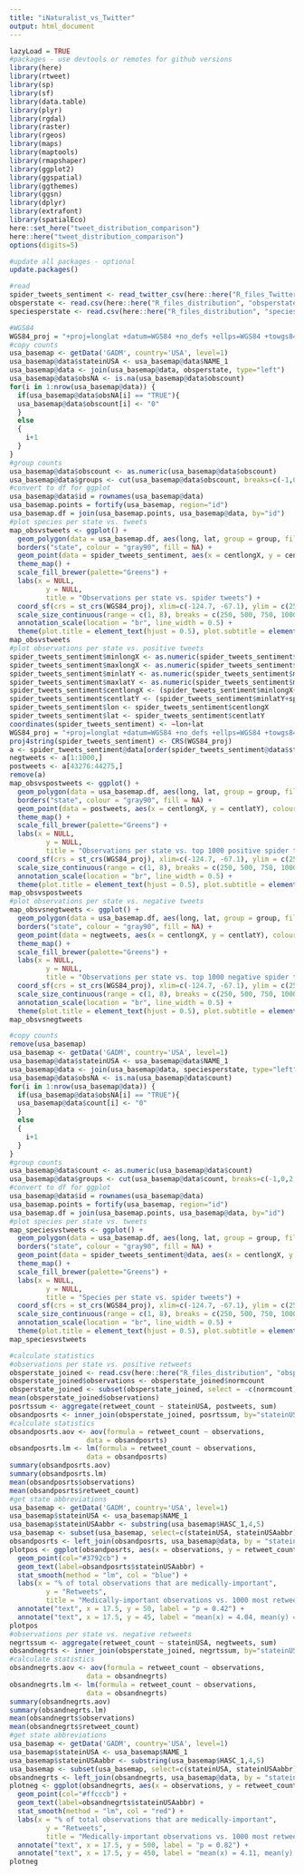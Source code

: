 ---
title: "iNaturalist_vs_Twitter"
output: html_document
---

```{r setup, include=FALSE, echo=FALSE}
lazyLoad = TRUE
#packages - use devtools or remotes for github versions
library(here)
library(rtweet)
library(sp)
library(sf)
library(data.table)
library(plyr)
library(rgdal)
library(raster)
library(rgeos)
library(maps)
library(maptools)
library(rmapshaper)
library(ggplot2)
library(ggspatial)
library(ggthemes)
library(ggsn)
library(dplyr)
library(extrafont)
library(spatialEco)
here::set_here("tweet_distribution_comparison")
here::here("tweet_distribution_comparison")
options(digits=5)
```

```{r update}
#update all packages - optional
update.packages()
```

```{r read}
#read
spider_tweets_sentiment <- read_twitter_csv(here::here("R_files_Twitter", "data", "spiders06062020BIGsentiment.csv"), unflatten = FALSE)
obsperstate <- read.csv(here::here("R_files_distribution", "obsperstate.csv"))
speciesperstate <- read.csv(here::here("R_files_distribution", "speciesperstate.csv"))
```

```{r mapobservations}
#WGS84
WGS84_proj = "+proj=longlat +datum=WGS84 +no_defs +ellps=WGS84 +towgs84=0,0,0"
#copy counts
usa_basemap <- getData('GADM', country='USA', level=1)
usa_basemap@data$stateinUSA <- usa_basemap@data$NAME_1
usa_basemap@data <- join(usa_basemap@data, obsperstate, type="left")
usa_basemap@data$obsNA <- is.na(usa_basemap@data$obscount)
for(i in 1:nrow(usa_basemap@data)) {
  if(usa_basemap@data$obsNA[i] == "TRUE"){
  usa_basemap@data$obscount[i] <- "0"
  }
  else
  {
    i+1
  }
}
#group counts
usa_basemap@data$obscount <- as.numeric(usa_basemap@data$obscount)
usa_basemap@data$groups <- cut(usa_basemap@data$obscount, breaks=c(-1,0,5,10,20,50,100,500,2500), labels=c("0","1-5","6-10","11-20","21-50","51-100","100-500",">500"))
#convert to df for ggplot
usa_basemap@data$id = rownames(usa_basemap@data)
usa_basemap.points = fortify(usa_basemap, region="id")
usa_basemap.df = join(usa_basemap.points, usa_basemap@data, by="id")
#plot species per state vs. tweets
map_obsvstweets <- ggplot() +  
  geom_polygon(data = usa_basemap.df, aes(long, lat, group = group, fill = groups)) +
  borders("state", colour = "gray90", fill = NA) +
  geom_point(data = spider_tweets_sentiment, aes(x = centlongX, y = centlatY), colour = 'blue', alpha = .03) +
  theme_map() +
  scale_fill_brewer(palette="Greens") +
  labs(x = NULL, 
         y = NULL, 
         title = "Observations per state vs. spider tweets") +
  coord_sf(crs = st_crs(WGS84_proj), xlim=c(-124.7, -67.1), ylim = c(25.2, 49.4)) +   annotation_north_arrow(style = north_arrow_fancy_orienteering, location = "tr", which_north = "true") + 
  scale_size_continuous(range = c(1, 8), breaks = c(250, 500, 750, 1000)) + 
  annotation_scale(location = "br", line_width = 0.5) + 
  theme(plot.title = element_text(hjust = 0.5), plot.subtitle = element_text(hjust = 0.5), legend.title = element_blank(), legend.background=element_blank()) 
map_obsvstweets
#plot observations per state vs. positive tweets
spider_tweets_sentiment$minlongX <- as.numeric(spider_tweets_sentiment$minlongX)
spider_tweets_sentiment$maxlongX <- as.numeric(spider_tweets_sentiment$maxlongX)
spider_tweets_sentiment$minlatY <- as.numeric(spider_tweets_sentiment$minlatY)
spider_tweets_sentiment$maxlatY <- as.numeric(spider_tweets_sentiment$maxlatY)
spider_tweets_sentiment$centlongX <- (spider_tweets_sentiment$minlongX+spider_tweets_sentiment$maxlongX)/2
spider_tweets_sentiment$centlatY <- (spider_tweets_sentiment$minlatY+spider_tweets_sentiment$maxlatY)/2
spider_tweets_sentiment$lon <- spider_tweets_sentiment$centlongX
spider_tweets_sentiment$lat <- spider_tweets_sentiment$centlatY
coordinates(spider_tweets_sentiment) <- ~lon+lat
WGS84_proj = "+proj=longlat +datum=WGS84 +no_defs +ellps=WGS84 +towgs84=0,0,0"
proj4string(spider_tweets_sentiment) <- CRS(WGS84_proj)
a <- spider_tweets_sentiment@data[order(spider_tweets_sentiment@data$stringsentiment), ]
negtweets <- a[1:1000,]
postweets <- a[43276:44275,]
remove(a)
map_obsvspostweets <- ggplot() +  
  geom_polygon(data = usa_basemap.df, aes(long, lat, group = group, fill = groups)) +
  borders("state", colour = "gray90", fill = NA) +
  geom_point(data = postweets, aes(x = centlongX, y = centlatY), colour = 'blue', alpha = .25) +
  theme_map() +
  scale_fill_brewer(palette="Greens") +
  labs(x = NULL, 
         y = NULL, 
         title = "Observations per state vs. top 1000 positive spider tweets by retweet count") +
  coord_sf(crs = st_crs(WGS84_proj), xlim=c(-124.7, -67.1), ylim = c(25.2, 49.4)) +   annotation_north_arrow(style = north_arrow_fancy_orienteering, location = "tr", which_north = "true") +
  scale_size_continuous(range = c(1, 8), breaks = c(250, 500, 750, 1000)) + 
  annotation_scale(location = "br", line_width = 0.5) + 
  theme(plot.title = element_text(hjust = 0.5), plot.subtitle = element_text(hjust = 0.5), legend.title = element_blank(), legend.background=element_blank()) 
map_obsvspostweets
#plot observations per state vs. negative tweets
map_obsvsnegtweets <- ggplot() +  
  geom_polygon(data = usa_basemap.df, aes(long, lat, group = group, fill = groups)) +
  borders("state", colour = "gray90", fill = NA) +
  geom_point(data = negtweets, aes(x = centlongX, y = centlatY), colour = 'red', alpha = .25) +
  theme_map() +
  scale_fill_brewer(palette="Greens") +
  labs(x = NULL, 
         y = NULL, 
         title = "Observations per state vs. top 1000 negative spider tweets by retweet count") +
  coord_sf(crs = st_crs(WGS84_proj), xlim=c(-124.7, -67.1), ylim = c(25.2, 49.4)) +   annotation_north_arrow(style = north_arrow_fancy_orienteering, location = "tr", which_north = "true") +
  scale_size_continuous(range = c(1, 8), breaks = c(250, 500, 750, 1000)) + 
  annotation_scale(location = "br", line_width = 0.5) + 
  theme(plot.title = element_text(hjust = 0.5), plot.subtitle = element_text(hjust = 0.5), legend.title = element_blank(), legend.background=element_blank()) 
map_obsvsnegtweets
```

```{r mapspecies}
#copy counts
remove(usa_basemap)
usa_basemap <- getData('GADM', country='USA', level=1)
usa_basemap@data$stateinUSA <- usa_basemap@data$NAME_1
usa_basemap@data <- join(usa_basemap@data, speciesperstate, type="left")
usa_basemap@data$obsNA <- is.na(usa_basemap@data$count)
for(i in 1:nrow(usa_basemap@data)) {
  if(usa_basemap@data$obsNA[i] == "TRUE"){
  usa_basemap@data$count[i] <- "0"
  }
  else
  {
    i+1
  }
}
#group counts
usa_basemap@data$count <- as.numeric(usa_basemap@data$count)
usa_basemap@data$groups <- cut(usa_basemap@data$count, breaks=c(-1,0,2,5,10), labels=c("0","1-2","3-5","6-9"))
#convert to df for ggplot
usa_basemap@data$id = rownames(usa_basemap@data)
usa_basemap.points = fortify(usa_basemap, region="id")
usa_basemap.df = join(usa_basemap.points, usa_basemap@data, by="id")
#plot species per state vs. tweets
map_speciesvstweets <- ggplot() +  
  geom_polygon(data = usa_basemap.df, aes(long, lat, group = group, fill = groups)) +
  borders("state", colour = "gray90", fill = NA) +
  geom_point(data = spider_tweets_sentiment@data, aes(x = centlongX, y = centlatY), colour = 'blue', alpha = .03) +
  theme_map() +
  scale_fill_brewer(palette="Greens") +
  labs(x = NULL, 
         y = NULL, 
         title = "Species per state vs. spider tweets") +
  coord_sf(crs = st_crs(WGS84_proj), xlim=c(-124.7, -67.1), ylim = c(25.2, 49.4)) +   annotation_north_arrow(style = north_arrow_fancy_orienteering, location = "tr", which_north = "true") + 
  scale_size_continuous(range = c(1, 8), breaks = c(250, 500, 750, 1000)) + 
  annotation_scale(location = "br", line_width = 0.5) + 
  theme(plot.title = element_text(hjust = 0.5), plot.subtitle = element_text(hjust = 0.5), legend.title = element_blank(), legend.background=element_blank()) 
map_speciesvstweets
```

```{r plotobservationsandretweets}
#calculate statistics
#observations per state vs. positive retweets
obsperstate_joined <- read.csv(here::here("R_files_distribution", "obsperstate_joined.csv"))
obsperstate_joined$observations <- obsperstate_joined$normcount
obsperstate_joined <- subset(obsperstate_joined, select = -c(normcount))
mean(obsperstate_joined$observations)
posrtssum <- aggregate(retweet_count ~ stateinUSA, postweets, sum)
obsandposrts <- inner_join(obsperstate_joined, posrtssum, by="stateinUSA")
#calculate statistics
obsandposrts.aov <- aov(formula = retweet_count ~ observations,
                   data = obsandposrts)
obsandposrts.lm <- lm(formula = retweet_count ~ observations,
                   data = obsandposrts)
summary(obsandposrts.aov)
summary(obsandposrts.lm)
mean(obsandposrts$observations)
mean(obsandposrts$retweet_count)
#get state abbreviations
usa_basemap <- getData('GADM', country='USA', level=1)
usa_basemap$stateinUSA <- usa_basemap$NAME_1
usa_basemap$stateinUSAabbr <- substring(usa_basemap$HASC_1,4,5)
usa_basemap <- subset(usa_basemap, select=c(stateinUSA, stateinUSAabbr))
obsandposrts <- left_join(obsandposrts, usa_basemap@data, by = "stateinUSA")
plotpos <- ggplot(obsandposrts, aes(x = observations, y = retweet_count)) + 
  geom_point(col="#3792cb") +
  geom_text(label=obsandposrts$stateinUSAabbr) +
  stat_smooth(method = "lm", col = "blue") +
  labs(x = "% of total observations that are medically-important", 
         y = "Retweets", 
         title = "Medically-important observations vs. 1000 most retweeted positive spider tweets") +
  annotate("text", x = 17.5, y = 50, label = "p = 0.42") +
  annotate("text", x = 17.5, y = 45, label = "mean(x) = 4.04, mean(y) = 7.60")
plotpos
#observations per state vs. negative retweets
negrtssum <- aggregate(retweet_count ~ stateinUSA, negtweets, sum)
obsandnegrts <- inner_join(obsperstate_joined, negrtssum, by="stateinUSA")
#calculate statistics
obsandnegrts.aov <- aov(formula = retweet_count ~ observations,
                   data = obsandnegrts)
obsandnegrts.lm <- lm(formula = retweet_count ~ observations,
                   data = obsandnegrts)
summary(obsandnegrts.aov)
summary(obsandnegrts.lm)
mean(obsandnegrts$observations)
mean(obsandnegrts$retweet_count)
#get state abbreviations
usa_basemap <- getData('GADM', country='USA', level=1)
usa_basemap$stateinUSA <- usa_basemap$NAME_1
usa_basemap$stateinUSAabbr <- substring(usa_basemap$HASC_1,4,5)
usa_basemap <- subset(usa_basemap, select=c(stateinUSA, stateinUSAabbr))
obsandnegrts <- left_join(obsandnegrts, usa_basemap@data, by = "stateinUSA")
plotneg <- ggplot(obsandnegrts, aes(x = observations, y = retweet_count)) + 
  geom_point(col="#ffcccb") +
  geom_text(label=obsandnegrts$stateinUSAabbr) +
  stat_smooth(method = "lm", col = "red") +
  labs(x = "% of total observations that are medically-important", 
         y = "Retweets", 
         title = "Medically-important observations vs. 1000 most retweeted negative spider tweets") +
  annotate("text", x = 17.5, y = 500, label = "p = 0.82") +
  annotate("text", x = 17.5, y = 450, label = "mean(x) = 4.11, mean(y) = 22.67")
plotneg
```
